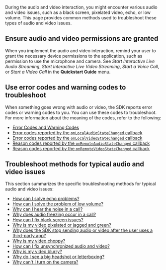 
<PlatformWrapper notAllowed="android">
<PlatformWrapper notAllowed="ios">
<PlatformWrapper notAllowed="macos">
<PlatformWrapper notAllowed="windows-cpp">

<NotSupported />

</PlatformWrapper>
</PlatformWrapper>
</PlatformWrapper>
</PlatformWrapper>

<PlatformWrapper notAllowed="windows-csharp">
<PlatformWrapper notAllowed="web">
<PlatformWrapper notAllowed="unity">
<PlatformWrapper notAllowed="flutter">
<PlatformWrapper notAllowed="react-native">
<PlatformWrapper notAllowed="electron">
<PlatformWrapper notAllowed="cocos-creator">
<PlatformWrapper notAllowed="cocos-2d-x">

During the audio and video interaction, you might encounter various audio and video issues, such as a black screen, pixelated video, echo, or low volume. This page provides common methods used to troubleshoot these types of audio and video issues.

## Ensure audio and video permissions are granted

When you implement the audio and video interaction, remind your user to grant the necessary device permissions to the application, such as permission to use the microphone and camera. See *Start Interactive Live Audio Streaming*, *Start Interactive Live Video Streaming*, *Start a Voice Call*, or *Start a Video Call* in the **Quickstart Guide** menu.

## Use error codes and warning codes to troubleshoot

When something goes wrong with audio or video, the SDK reports error codes or warning codes to you. You can use these codes to troubleshoot. For more information about the meaning of the codes, refer to the following:
- [Error Codes and Warning Codes](../reference/error-codes)
- [Error codes reported by the `onLocalAudioStateChanged` callback](https://docs.agora.io/en/Interactive%20Broadcast/API%20Reference/cpp/classagora_1_1rtc_1_1_i_rtc_engine_event_handler.html#a9296c329331eb83b3af1315c52e7f91a)
- [Error codes reported by the `onLocalVideoStateChanged` callback](https://docs.agora.io/en/Interactive%20Broadcast/API%20Reference/cpp/classagora_1_1rtc_1_1_i_rtc_engine_event_handler.html#a2c376b287e245fd034e0fad8a9804ed1)
- [Reason codes reported by the `onRemoteAudioStateChanged` callback](https://docs.agora.io/en/Interactive%20Broadcast/API%20Reference/cpp/classagora_1_1rtc_1_1_i_rtc_engine_event_handler.html#aa168380f86f1dc2df1c269a785c56612)
- [Reason codes reported by the `onRemoteVideoStateChanged` callback](https://docs.agora.io/en/Interactive%20Broadcast/API%20Reference/cpp/classagora_1_1rtc_1_1_i_rtc_engine_event_handler.html#ae69799238c6a6cd9f017274dd630b74e)


## Troubleshoot methods for typical audio and video issues

This section summarizes the specific troubleshooting methods for typical audio and video issues:

- [How can I solve echo problems?](https://docs.agora.io/en/Interactive%20Broadcast/faq/echo)
- [How can I solve the problem of low volume?](https://docs.agora.io/en/Interactive%20Broadcast/faq/audio_low)
- [Why can I hear the noise in a call?](https://docs.agora.io/en/Interactive%20Broadcast/faq/audio_noise)
- [Why does audio freezing occur in a call?](https://docs.agora.io/en/Interactive%20Broadcast/faq/audio_freeze)
- [How can I fix black screen issues?](https://docs.agora.io/en/Interactive%20Broadcast/faq/video_blank)
- [Why is my video pixelated or jagged and green?](https://docs.agora.io/en/Interactive%20Broadcast/faq/pixelated_green_video)
- [Why does the SDK stop sending audio or video after the user uses a third-party app?](https://docs.agora.io/en/Interactive%20Broadcast/faq/device_occupied)
- [Why is my video choppy?](https://docs.agora.io/en/Interactive%20Broadcast/faq/video_freeze)
- [How can I fix unsynchronized audio and video?](https://docs.agora.io/en/Interactive%20Broadcast/faq/unsynchronized_video)
- [Why is my video blurry?](https://docs.agora.io/en/Interactive%20Broadcast/faq/video_blur)
- [Why do I see a big headshot or letterboxing?](https://docs.agora.io/en/Interactive%20Broadcast/faq/video_bighead)
- [Why can't I turn on the camera?](https://docs.agora.io/en/Interactive%20Broadcast/faq/video_camera)

</PlatformWrapper>
</PlatformWrapper>
</PlatformWrapper>
</PlatformWrapper>
</PlatformWrapper>
</PlatformWrapper>
</PlatformWrapper>
</PlatformWrapper>